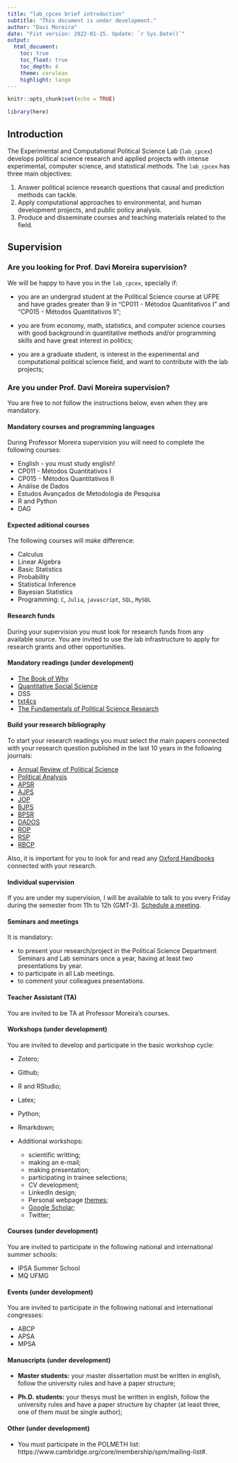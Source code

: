 ```yaml
---
title: "lab_cpcex brief introduction"
subtitle: "This document is under development." 
author: "Davi Moreira"
date: "Fist version: 2022-01-15. Update: `r Sys.Date()`"
output:
  html_document:
    toc: true
    toc_float: true
    toc_depth: 4
    theme: cerulean
    highlight: tango
---
```


```r
knitr::opts_chunk$set(echo = TRUE)
```

```r
library(here)
```

## Introduction

The Experimental and Computational Political Science Lab (`lab_cpcex`) develops political science research and applied projects with intense experimental, computer science, and statistical methods. The `lab_cpcex` has three main objectives:

1. Answer political science research questions that causal and prediction methods can tackle.
2. Apply computational approaches to environmental, and human development projects, and public policy analysis.
3. Produce and disseminate courses and teaching materials related to the field.

## Supervision

### Are you looking for Prof. Davi Moreira supervision?

We will be happy to have you in the `lab_cpcex`, specially if:

- you are an undergrad student at the Political Science course at UFPE and have grades greater than 9 in  "CP011 - Métodos Quantitativos I" and "CP015 - Métodos Quantitativos II";

- you are from economy, math, statistics, and computer science courses with good background in quantitative methods and/or programming skills and have great interest in politics;

- you are a graduate student, is interest in the experimental and computational political science field, and want to contribute with the lab projects;

### Are you under Prof. Davi Moreira supervision?

You are free to not follow the instructions below, even when they are mandatory.

#### Mandatory courses and programming languages

During Professor Moreira supervision you will need to complete the following courses:

- English - you must study english!
- CP011 - Métodos Quantitativos I
- CP015 - Métodos Quantitativos II
- Análise de Dados
- Estudos Avançados de Metodologia de Pesquisa
- R and Python
- DAG

#### Expected aditional courses

The following courses will make difference:

- Calculus
- Linear Algebra
- Basic Statistics
- Probability
- Statistical Inference
- Bayesian Statistics
- Programming: `C`, `Julia`, `javascript`, `SQL`, `MySQL`

#### Research funds

During your supervision you must look for research funds from any available source. You are invited to use the lab infrastructure to apply for research grants and other opportunities.

#### Mandatory readings (under development)

- [The Book of Why](http://bayes.cs.ucla.edu/WHY/)
- [Quantitative Social Science](https://qss.princeton.press/)
- DSS
- [txt4cs](https://bookdown.org/davi_moreira/txt4cs/)
- [The Fundamentals of Political Science Research]()

#### Build your research bibliography

To start your research readings you must select the main papers connected with your research question published in the last 10 years in the following journals:

- [Annual Review of Political Science](https://www.annualreviews.org/journal/polisci)
- [Political Analysis](https://www.cambridge.org/core/journals/political-analysis)
- [APSR](https://www.cambridge.org/core/journals/american-political-science-review)
- [AJPS](https://ajps.org/)
- [JOP](https://www.journals.uchicago.edu/toc/jop/current)
- [BJPS](https://www.cambridge.org/core/journals/british-journal-of-political-science)
- [BPSR](https://brazilianpoliticalsciencereview.org/)
- [DADOS](http://dados.iesp.uerj.br/)
- [ROP](https://www.cesop.unicamp.br/por/opiniao_publica)
- [RSP](https://revistas.ufpr.br/rsp)
- [RBCP](https://periodicos.unb.br/index.php/rbcp/index)

Also, it is important for you to look for and read any [Oxford Handbooks](https://www.oxfordhandbooks.com/) connected with your research.

#### Individual supervision

If you are under my supervision, I will be available to talk to you every Friday during the semester from 11h to 12h (GMT-3). [Schedule a meeting](https://calendar.google.com/calendar/u/0/selfsched?sstoken=UUQ4eldjYnd1QXd5fGRlZmF1bHR8NWY3OTQxNGY4MTliNjdlNTBkOGRhZTU5MDNiYjliMTE).

#### Seminars and meetings

It is mandatory:

- to present your research/project in the Political Science Department Seminars and Lab seminars once a year, having at least two presentations by year. 
- to participate in all Lab meetings. 
- to comment your colleagues presentations.

#### Teacher Assistant (TA)

You are invited to be TA at Professor Moreira's courses.

#### Workshops (under development)

You are invited to develop and participate in the basic workshop cycle:

- Zotero; 
- Github;
- R and RStudio;
- Latex;
- Python;
- Rmarkdown;

- Additional workshops: 
  - scientific writting;
  - making an e-mail; 
  - making presentation; 
  - participating in trainee selections;
  - CV development;
  - LinkedIn design; 
  - Personal webpage [themes](https://themes.gohugo.io/); 
  - [Google Scholar](https://scholar.google.com/citations?user=dS9bbdMAAAAJ&hl=en);
  - Twitter;


#### Courses (under development)

You are invited to participate in the following national and international summer schools:

- IPSA Summer School
- MQ UFMG


#### Events (under development)

You are invited to participate in the following national and international congresses:

- ABCP
- APSA
- MPSA

#### Manuscripts (under development)

- **Master students:** your master dissertation must be written in english, follow the university rules and have a paper structure;

- **Ph.D. students:** your thesys must be written in english, follow the university rules and have a paper structure by chapter (at least three, one of them must be single author);

#### Other (under development)

- You must participate in the POLMETH list: https://www.cambridge.org/core/membership/spm/mailing-list#. 

<!---
<center>
![student-ws](images/student-ws.png){width=550px}
</center>

--->



